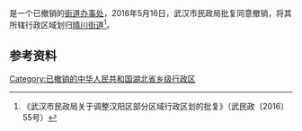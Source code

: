'''{{PAGENAMEBASE}}'''是{{PRC admin/fullname|42/01/05}}一个已撤销的[[街道办事处|街道办事处]]，2016年5月16日，武汉市民政局批复同意撤销{{PAGENAMEBASE}}，将其所辖行政区域划归[[晴川街道|晴川街道]]<ref>《武汉市民政局关于调整汉阳区部分区域行政区划的批复》（武民政〔2016〕55号）</ref>。

== 参考资料 ==
{{reflist}}

[[Category:已撤销的中华人民共和国湖北省乡级行政区|Category:已撤销的中华人民共和国湖北省乡级行政区]]